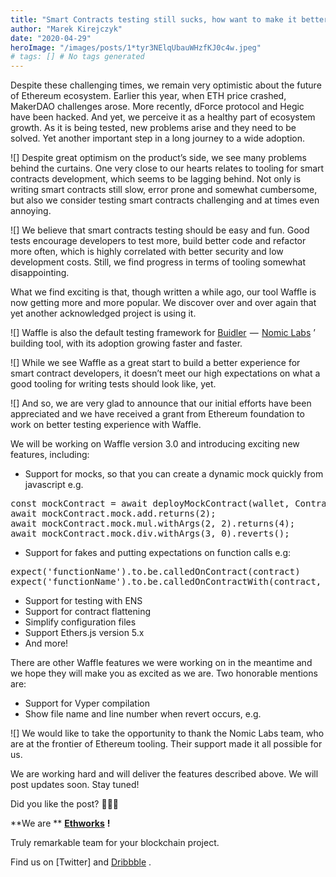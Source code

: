 ```yaml
---
title: "Smart Contracts testing still sucks, how want to make it better"
author: "Marek Kirejczyk"
date: "2020-04-29"
heroImage: "/images/posts/1*tyr3NElqUbauWHzfKJ0c4w.jpeg"
# tags: [] # No tags generated
---
```


Despite these challenging times, we remain very optimistic about the future of Ethereum ecosystem. Earlier this year, when ETH price crashed, MakerDAO challenges arose. More recently, dForce protocol and Hegic have been hacked. And yet, we perceive it as a healthy part of ecosystem growth. As it is being tested, new problems arise and they need to be solved. Yet another important step in a long journey to a wide adoption.

![]
Despite great optimism on the product’s side, we see many problems behind the curtains. One very close to our hearts relates to tooling for smart contracts development, which seems to be lagging behind. Not only is writing smart contracts still slow, error prone and somewhat cumbersome, but also we consider testing smart contracts challenging and at times even annoying.

![]
We believe that smart contracts testing should be easy and fun. Good tests encourage developers to test more, build better code and refactor more often, which is highly correlated with better security and low development costs. Still, we find progress in terms of tooling somewhat disappointing.

What we find exciting is that, though written a while ago, our tool Waffle is now getting more and more popular. We discover over and over again that yet another acknowledged project is using it.

![]
Waffle is also the default testing framework for [Buidler](https://buidler.dev/)  —  [Nomic Labs](https://nomiclabs.io/) ’ building tool, with its adoption growing faster and faster.

![]
While we see Waffle as a great start to build a better experience for smart contract developers, it doesn’t meet our high expectations on what a good tooling for writing tests should look like, yet.

![]
And so, we are very glad to announce that our initial efforts have been appreciated and we have received a grant from Ethereum foundation to work on better testing experience with Waffle.

We will be working on Waffle version 3.0 and introducing exciting new features, including:

- Support for mocks, so that you can create a dynamic mock quickly from javascript e.g.

<pre>const mockContract = await deployMockContract(wallet, Contract.interface);
await mockContract.mock.add.returns(2);
await mockContract.mock.mul.withArgs(2, 2).returns(4);
await mockContract.mock.div.withArgs(3, 0).reverts();</pre>
- Support for fakes and putting expectations on function calls e.g:

<pre>expect('functionName').to.be.calledOnContract(contract)
expect('functionName').to.be.calledOnContractWith(contract, ...args)</pre>
- Support for testing with ENS
- Support for contract flattening
- Simplify configuration files
- Support Ethers.js version 5.x
- And more!

There are other Waffle features we were working on in the meantime and we hope they will make you as excited as we are. Two honorable mentions are:

- Support for Vyper compilation
- Show file name and line number when revert occurs, e.g.

![]
We would like to take the opportunity to thank the Nomic Labs team, who are at the frontier of Ethereum tooling. Their support made it all possible for us.

We are working hard and will deliver the features described above. We will post updates soon. Stay tuned!

Did you like the post? 👏👏👏

**We are ** [**Ethworks**](https://ethworks.io/) **!**

Truly remarkable team for your blockchain project.

Find us on [Twitter]
and [Dribbble](https://dribbble.com/ethworks) .